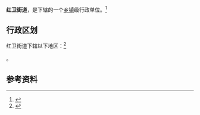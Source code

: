 {{中国乡级行政区|42/03/03/002/000}}

'''红卫街道'''，是{{PRC admin/fullname|42/03/03/002/000|3}}下辖的一个[[乡镇|乡镇]]级行政单位。<ref>{{PRC admin/ref sgc|{{PRC admin/parent|42/03/03/002/000}}}}</ref>

== 行政区划 ==

红卫街道下辖以下地区：<ref>{{PRC admin/ref sgc|42/03/03/002/000}}</ref>

{{PRC admin/children|42/03/03/002/000}}。

== 参考资料 ==

{{reflist}}

{{行政区划小作品}}
{{PRC admin/navcat|42/03/03/002/000}}